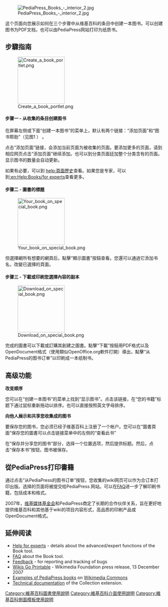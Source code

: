 {{Warning|包括中文维基百科在内，所有中文维基媒体计划网站因技術原因暂无法实现此功能。（详見討論頁及[[phab:T128425|phab:T128425]]、[[phab:T36919|phab:T36919]]、[[phab:T43716|phab:T43716]]）}}

[[File:PediaPress_Books_-_interior_2.jpg|thumb]]

这个页面向您展示如何在三个步骤中从维基百科的条目中创建一本图书。可以创建图书为PDF文档，也可以由PediaPress网站打印为纸质书。

==步驟指南==
[[File:Create_a_book_portlet.png|150px]]

====步骤一 - 从收集的条目创建图书====

在屏幕左侧或下面“创建一本图书”的菜单上，默认有两个链接：“添加页面”和“图书帮助”（见图1 ） 。

点击“添加页面”链接，会添加当前页面为被收集的页面。要添加更多的页面，请到相应网页点击“添加页面”继续添加。也可以到分类页面廷加整个分类含有的页面。显示图书的数量会自动更新。

如果有必要，可以到 [[help:頁面歷史|help:頁面歷史]]查看。如果您是专家，可以到[[:en:Help:Books/for_experts|:en:Help:Books/for experts]]查看更多。

==== 步骤二 - 圖書的標題====
[[File:Your_book_on_special_book.png|150px]]

但選擇網所有想要的網頁后，點擊“顯示圖書”按鈕查看。您還可以通過它添加书名，改變已選擇的頁面。

==== 步骤三 - 下載或印刷您選擇內容的副本====
[[File:Download_on_special_book.png|150px]]

完成的圖書可以下載或訂購其創建之圖書。點擊“下載”按鈕用PDF格式以及OpenDocument格式（使用類似OpenOffice.org軟件打開）導出，點擊“从PediaPress的图书订单”以印刷成一本纸制书。<!-- Firefox 使用者可以通过其附加组件官网下载 PDF Viewer 参阅 -->

== 高级功能 ==
'''改变顺序'''

您可以在“创建一本图书”的菜单上找到“显示图书”。点击该链接，在“您的书籍”标题下通过鼠标重新拖动以排序。也可以直接按照英文字母排序。

'''向他人展示和共享您收集成的图书'''

要保存您的图书，您必须已经子维基百科上注册了一个帐户。您可以在“圖書頁面”保存您的圖書可以点击链接菜单中的左侧的“查看此书”

在“保存并分享您的图书”部分，选择一个位置选项，然后提供标题。然后，点击“保存本书”按钮，图书被保存。

== 從PediaPress打印書籍 ==
通过点击“从PediaPress的图书订单”按钮，您收集的wiki网页可以作为合订本打印出版。选择的页面将被提交给PediaPress 网站。可以在[[Help:Books/Frequently_Asked_Questions|FAQ]]进一步了解印刷书籍，包括成本和格式。

2007年，[[foundation:|维基媒体基金会]]和PediaPress商定了长期的合作伙伴关系，旨在更好地提供维基百科和其他基于wiki的项目内容形式，高品质的印刷产品或OpenDocument格式。

==延伸阅读==
* [[:en:Help:Books/for_experts|Help for experts]] - details about the advanced/expert functions of the Book tool.
* [[:en:Help:Books/Frequently_Asked_Questions|FAQ]] about the Book tool.
* [[:en:Help:Books/Feedback|Feedback]] - for reporting and tracking of bugs
* [[foundation:Press_releases/Wikis_Go_Printable|Wikis Go Printable]] - Wikimedia Foundation press release, 13 December 2007
* [[commons:Category:PediaPress|Examples of PediaPress books]] on [[commons:Main_Page|Wikimedia Commons]]
* [[mw:Extension:Collection|Technical documentation]] of the Collection extension.

{{Help navigation}}
[[Category:維基百科圖書使用說明|Category:維基百科圖書使用說明]]
[[Category:維基百科介面使用說明|Category:維基百科介面使用說明]]
[[Category:維基百科側面模板使用說明|Category:維基百科側面模板使用說明]]